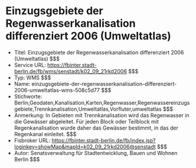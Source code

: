 # Einzugsgebiete der Regenwasserkanalisation differenziert 2006 (Umweltatlas)
- Titel: Einzugsgebiete der Regenwasserkanalisation differenziert 2006 (Umweltatlas) $$$
- Service URL: https://fbinter.stadt-berlin.de/fb/wms/senstadt/k02_09_21rkd2006 $$$
- Typ: WMS $$$
- Name: einzugsgebiete-der-regenwasserkanalisation-differenziert-2006-umweltatlas-wms-508c5d77 $$$
- Stichworte: Berlin,Geodaten,Kanalisation,Karten,Regenwasser,Regenwassereinzugsgebiete,Trennkanalisation,Umweltatlas,Vorfluter,umweltatlas $$$
- Anmerkung: In Gebieten mit Trennkanalisation wird das Regenwasser in die Gewässer abgeleitet. Für jeden Block oder Teilblock mit Regenkanalisation wurde daher das Gewässer bestimmt, in das der Regenkanal einleitet. $$$
- Fisbroker URL: https://fbinter.stadt-berlin.de/fb/index.jsp?loginkey=showMap&mapId=k02_09_21rkd2006@senstadt $$$
- Autor: Senatsverwaltung für Stadtentwicklung, Bauen und Wohnen Berlin $$$

